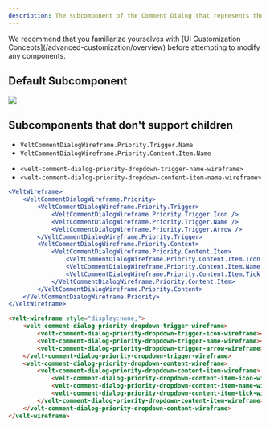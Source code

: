 ```yaml
---
description: The subcomponent of the Comment Dialog that represents the Priority Dropdown
---
```


<Note>
We recommend that you familiarize yourselves with [UI Customization Concepts](/advanced-customization/overview) before attempting to modify any components.
</Note>

## Default Subcomponent
![](/images/customization/priority-dropdown-customization.png)

## Subcomponents that don't support children

<Tabs>

<Tab title="React / Next.js">

- `VeltCommentDialogWireframe.Priority.Trigger.Name`
- `VeltCommentDialogWireframe.Priority.Content.Item.Name`

</Tab>


<Tab title="HTML / Other Frameworks">

- `<velt-comment-dialog-priority-dropdown-trigger-name-wireframe>`
- `<velt-comment-dialog-priority-dropdown-content-item-name-wireframe>`

</Tab>
</Tabs>

<RequestExample>

```jsx React / Next.js
<VeltWireframe>
    <VeltCommentDialogWireframe.Priority>
        <VeltCommentDialogWireframe.Priority.Trigger>
            <VeltCommentDialogWireframe.Priority.Trigger.Icon />
            <VeltCommentDialogWireframe.Priority.Trigger.Name />
            <VeltCommentDialogWireframe.Priority.Trigger.Arrow />
        </VeltCommentDialogWireframe.Priority.Trigger>
        <VeltCommentDialogWireframe.Priority.Content>
            <VeltCommentDialogWireframe.Priority.Content.Item>
                <VeltCommentDialogWireframe.Priority.Content.Item.Icon />
                <VeltCommentDialogWireframe.Priority.Content.Item.Name />
                <VeltCommentDialogWireframe.Priority.Content.Item.Tick />
            </VeltCommentDialogWireframe.Priority.Content.Item>
        </VeltCommentDialogWireframe.Priority.Content>
    </VeltCommentDialogWireframe.Priority>
</VeltWireframe>
```


```HTML HTML
<velt-wireframe style="display:none;">
    <velt-comment-dialog-priority-dropdown-trigger-wireframe>
        <velt-comment-dialog-priority-dropdown-trigger-icon-wireframe></velt-comment-dialog-priority-dropdown-trigger-icon-wireframe>
        <velt-comment-dialog-priority-dropdown-trigger-name-wireframe></velt-comment-dialog-priority-dropdown-trigger-name-wireframe>
        <velt-comment-dialog-priority-dropdown-trigger-arrow-wireframe></velt-comment-dialog-priority-dropdown-trigger-arrow-wireframe>
    </velt-comment-dialog-priority-dropdown-trigger-wireframe>
    <velt-comment-dialog-priority-dropdown-content-wireframe>
        <velt-comment-dialog-priority-dropdown-content-item-wireframe>
            <velt-comment-dialog-priority-dropdown-content-item-icon-wireframe></velt-comment-dialog-priority-dropdown-content-item-icon-wireframe>
            <velt-comment-dialog-priority-dropdown-content-item-name-wireframe></velt-comment-dialog-priority-dropdown-content-item-name-wireframe>
            <velt-comment-dialog-priority-dropdown-content-item-tick-wireframe></velt-comment-dialog-priority-dropdown-content-item-tick-wireframe>
        </velt-comment-dialog-priority-dropdown-content-item-wireframe>
    </velt-comment-dialog-priority-dropdown-content-wireframe>
</velt-wireframe>
```

</RequestExample>

